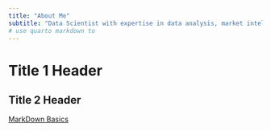 ```yaml
---
title: "About Me"
subtitle: "Data Scientist with expertise in data analysis, market intelligence, and product strategy, driving business growth through data-driven decision-making. Experienced in technology, education, and pharmaceuticals, leveraging both quantitative and qualitative insights to optimize product development and sales strategies. \n Currently pursuing a B.S. in Data Science at BYU–Idaho, with strong skills in SQL, data visualization, and statistics. Passionate about transforming data into strategic opportunities and bridging the gap between technical and business teams."
# use quarto markdown to 
---
```


# Title 1 Header
## Title 2 Header

[MarkDown Basics](https://quarto.org/docs/authoring/markdown-basics.html#links-images)
